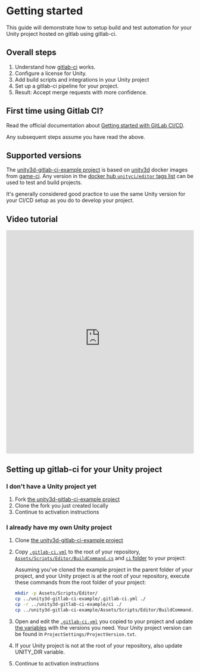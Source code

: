 # Getting started

This guide will demonstrate how to setup build and test automation for your Unity project hosted on
gitlab using gitlab-ci.

## Overall steps

1. Understand how [gitlab-ci](https://docs.gitlab.com/ce/ci/) works.
2. Configure a license for Unity.
3. Add build scripts and integrations in your Unity project
4. Set up a gitlab-ci pipeline for your project.
5. Result: Accept merge requests with more confidence.

## First time using Gitlab CI?

Read the official documentation about
[Getting started with GitLab CI/CD](https://docs.gitlab.com/ce/ci/quick_start/).

Any subsequent steps assume you have read the above.

## Supported versions

The [unity3d-gitlab-ci-example project](https://gitlab.com/game-ci/unity3d-gitlab-ci-example/) is
based on [unity3d](https://github.com/game-ci/docker/) docker images from
[game-ci](https://github.com/game-ci). Any version in the
[docker hub `unityci/editor` tags list](https://hub.docker.com/r/unityci/editor/tags) can be used to
test and build projects.

It's generally considered good practice to use the same Unity version for your CI/CD setup as you do
to develop your project.

## Video tutorial

<iframe
  src="https://www.youtube-nocookie.com/embed/k0NcedDzEqA"
  frameborder="0"
  allowfullscreen
  width="100%"
  height="600"
></iframe>

## Setting up gitlab-ci for your Unity project

### I don't have a Unity project yet

1. Fork
   [the unity3d-gitlab-ci-example project](https://gitlab.com/game-ci/unity3d-gitlab-ci-example/)
1. Clone the fork you just created locally
1. Continue to activation instructions

### I already have my own Unity project

1. Clone
   [the unity3d-gitlab-ci-example project](https://gitlab.com/game-ci/unity3d-gitlab-ci-example/)
1. Copy
   [`.gitlab-ci.yml`](https://gitlab.com/game-ci/unity3d-gitlab-ci-example/-/blob/main/.gitlab-ci.yml)
   to the root of your repository,
   [`Assets/Scripts/Editor/BuildCommand.cs`](https://gitlab.com/game-ci/unity3d-gitlab-ci-example/-/blob/main/Assets/Scripts/Editor/BuildCommand.cs)
   and [`ci` folder](https://gitlab.com/game-ci/unity3d-gitlab-ci-example/-/blob/main/ci) to your
   project:

   Assuming you've cloned the example project in the parent folder of your project, and your Unity
   project is at the root of your repository, execute these commands from the root folder of your
   project:

   ```bash
   mkdir -p Assets/Scripts/Editor/
   cp ../unity3d-gitlab-ci-example/.gitlab-ci.yml ./
   cp -r ../unity3d-gitlab-ci-example/ci ./
   cp ../unity3d-gitlab-ci-example/Assets/Scripts/Editor/BuildCommand.cs ./Assets/Scripts/Editor/
   ```

1. Open and edit the
   [`.gitlab-ci.yml`](https://gitlab.com/game-ci/unity3d-gitlab-ci-example/-/blob/main/.gitlab-ci.yml)
   you copied to your project and update
   [the variables](https://gitlab.com/game-ci/unity3d-gitlab-ci-example/-/blob/main/.gitlab-ci.yml#L7-13)
   with the versions you need. Your Unity project version can be found in
   `ProjectSettings/ProjectVersion.txt`.
1. If your Unity project is not at the root of your repository, also update UNITY_DIR variable.
1. Continue to activation instructions
